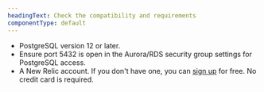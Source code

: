 ```yaml
---
headingText: Check the compatibility and requirements
componentType: default
---
```


* PostgreSQL version 12 or later.
* Ensure port 5432 is open in the Aurora/RDS security group settings for PostgreSQL access.
* A New Relic account. If you don't have one, you can [sign up](https://newrelic.com/signup) for free. No credit card is required.
